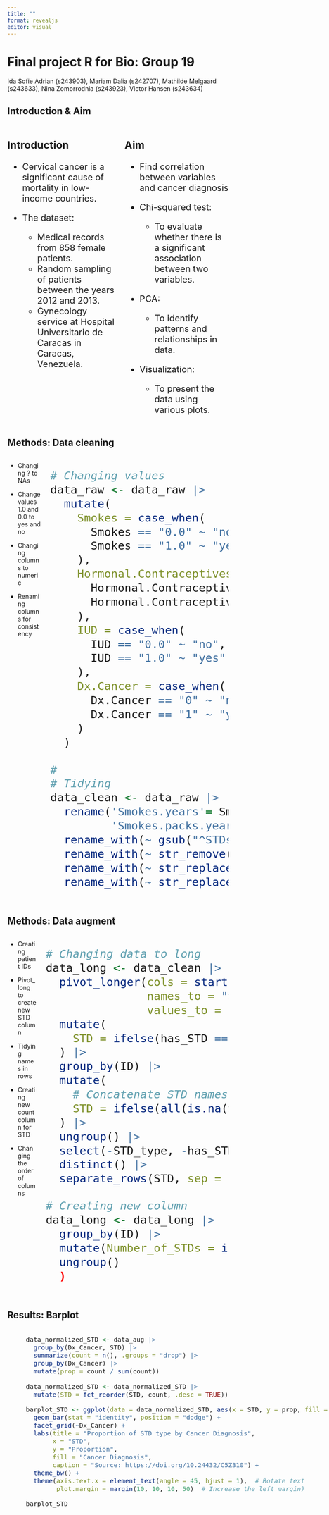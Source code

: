 ```yaml
---
title: ""
format: revealjs
editor: visual
---
```


# Final project R for Bio: Group 19 {background-color="brown"}

Ida Sofie Adrian (s243903), Mariam Dalia (s242707), Mathilde Melgaard (s243633), Nina Zomorrodnia (s243923), Victor Hansen (s243634)

## Introduction & Aim {background-color="brown"}

::: columns
::: {.column width="10%" style="font-size: 20px;"}
### Introduction

-   Cervical cancer is a significant cause of mortality in low-income countries.

-   The dataset:

    -   Medical records from 858 female patients.
    -   Random sampling of patients between the years 2012 and 2013.
    -   Gynecology service at Hospital Universitario de Caracas in Caracas, Venezuela.
:::

::: {.column width="10%" style="font-size: 20px;"}
### Aim

-   Find correlation between variables and cancer diagnosis

-   Chi-squared test:

    -   To evaluate whether there is a significant association between two variables.

-   PCA:

    -   To identify patterns and relationships in data.

-   Visualization:

    -   To present the data using various plots.
:::
:::

## Methods: Data cleaning {background-color="brown"}

::: columns
::: {.column width="50%"}
-   Changing ? to NAs

-   Change values 1.0 and 0.0 to yes and no

-   Changing columns to numeric

-   Renaming columns for consistency
:::

::: {.column width="50%" style="font-size: 30px;"}
```r
# Changing values 
data_raw <- data_raw |>
  mutate(
    Smokes = case_when(
      Smokes == "0.0" ~ "no",
      Smokes == "1.0" ~ "yes"
    ),
    Hormonal.Contraceptives = case_when(
      Hormonal.Contraceptives == "1.0" ~ "yes",
      Hormonal.Contraceptives == "0.0" ~ "no"
    ),
    IUD = case_when(
      IUD == "0.0" ~ "no",
      IUD == "1.0" ~ "yes"
    ),
    Dx.Cancer = case_when(
      Dx.Cancer == "0" ~ "no",
      Dx.Cancer == "1" ~ "yes"
    )
  )

# 
# Tidying
data_clean <- data_raw |> 
  rename('Smokes.years'= Smokes..years.,
         'Smokes.packs.years' = Smokes..packs.year.) |> 
  rename_with(~ gsub("^STDs\\.\\.", "", .)) |>
  rename_with(~ str_remove(.,"\\.$")) |> #removes the '.' from the last word in columns
  rename_with(~ str_replace_all(., "\\.", "_")) |> 
  rename_with(~ str_replace_all(.x, "__", "_"))
```
:::
:::

## Methods: Data augment {background-color="brown"}

::: columns
::: {.column width="50%"}
-   Creating patient IDs

-   Pivot_long to create new STD column

-   Tidying names in rows

-   Creating new count column for STD

-   Changing the order of columns
:::

::: {.column width="50%" style="font-size: 30px;"}
```r
# Changing data to long
data_long <- data_clean |>
  pivot_longer(cols = starts_with("STDs_"), 
               names_to = "STD_type", 
               values_to = "has_STD") |>
  mutate(
    STD = ifelse(has_STD == 1, STD_type, NA)  # Keep STD name where 1 is present
  ) |>
  group_by(ID) |>
  mutate(
    # Concatenate STD names for each ID, if none, set "No"
    STD = ifelse(all(is.na(STD)), "No", paste(na.omit(STD), collapse = ", "))
  ) |>
  ungroup() |>
  select(-STD_type, -has_STD) |>
  distinct() |> 
  separate_rows(STD, sep = ",")

# Creating new column
data_long <- data_long |> 
  group_by(ID) |> 
  mutate(Number_of_STDs = if_else(all(is.na(STD) | STD == "No"), 0, n_distinct(STD, na.rm = TRUE))) |> 
  ungroup()       
  )
```
:::
:::

## Results: Barplot {background-color="brown"}

::: columns
::: {.column width="50%" style="font-size: 16px;"}
![](../results/images/05_barplot_STD.png){width="100%"}
:::

::: {.column width="50%" style="font-size: 20px;"}
-   Few women have STDs, regardless of cervical cancer diagnosis status

-   Among women with cancer, HPV seems to be the only STD that is present.

-   Among women without cancer, they have few cases in different types of STDs but no cases with HPV specifically.
:::

::: {style="font-size: 17px;"}
```r
data_normalized_STD <- data_aug |>
  group_by(Dx_Cancer, STD) |>
  summarize(count = n(), .groups = "drop") |>
  group_by(Dx_Cancer) |>
  mutate(prop = count / sum(count))

data_normalized_STD <- data_normalized_STD |>
  mutate(STD = fct_reorder(STD, count, .desc = TRUE))

barplot_STD <- ggplot(data = data_normalized_STD, aes(x = STD, y = prop, fill = Dx_Cancer)) +
  geom_bar(stat = "identity", position = "dodge") +
  facet_grid(~Dx_Cancer) +
  labs(title = "Proportion of STD type by Cancer Diagnosis",
       x = "STD",
       y = "Proportion",
       fill = "Cancer Diagnosis",
       caption = "Source: https://doi.org/10.24432/C5Z310") +
  theme_bw() +
  theme(axis.text.x = element_text(angle = 45, hjust = 1),  # Rotate text
        plot.margin = margin(10, 10, 10, 50)  # Increase the left margin)

barplot_STD
```
:::
:::

## Results: Boxplot {background-color="brown"}

::: columns
::: {.column width="50%"}
![](../results/images/05_boxplot_sex_his.png){width="120%"}
![](../results/images/05_boxplot_sex_his.png){width="100%"}

:::

::: {.column width="50%" style="font-size:  16px;"}
**Hypothesis:** Women with first sexual intercourse at a young age tend to get STDs and later cervical cancer.

-   No correlation between number of sexual partners and cervical cancer diagnosis status.

-   Small correlation between the age of first sexual intercourse and cervical cancer diagnosis status:

Women with cervical cancer were older when they had first sexual intercourse compared to women without cancer.

-   Small correlation between the age of first sexual intercourse and cervical cancer diagnosis: Women who are diagnosed with cervical cancer were older when they had first sexual intercourse compared to women without cancer.

Hypothesis does not seem to be true.
:::

::: {style="font-size: 19px;"}
```r
Numb_sex <- ggplot(data = data_aug, aes(y = Dx_Cancer, x = Number_of_sexual_partners, fill = Dx_Cancer)) +
  geom_boxplot(show.legend = FALSE) +
   labs(y = "Cancer Diagnosis",
        x = "Number of Sexual Partners") +
  theme_bw()

first_sex_int <- ggplot(data = data_aug, aes(y = Dx_Cancer, x = First_sexual_intercourse, fill = Dx_Cancer)) +
  geom_boxplot(show.legend = FALSE) +
   labs(y = "Cancer Diagnosis",
        x = "Age of First Sexual Intercourse") +
  theme_bw()

boxplot_sex_his <- (Numb_sex / first_sex_int) +
  plot_annotation(
    title = "Comparison of Sexual History and Cancer Diagnosis",
    caption = "Source: https://doi.org/10.24432/C5Z310")

boxplot_sex_his
```
:::
:::

## Results: Function for Correlation Visualization of Categorical Variables {background-color="brown"}

::: columns
::: {.column width="50%"}
![](../results/images/05_proportion_plot.png){width="70%"}
:::

::: {.column width="50%" style="font-size: 16px;"}
```r
create_proportional_barplot <- function(data, x_var, fill_var, 
                                        x_label = NULL, y_label = "Proportion", 
                                        fill_label = NULL, title = NULL) {
  if (is.null(x_label)) x_label <- x_var
  if (is.null(fill_label)) fill_label <- fill_var
  if (is.null(title)) title <- paste("Proportion of", fill_var, "by", x_var)

  filtered_data <- data %>%
    group_by(ID) %>%
    summarise(
      x_value = first(!!sym(x_var)),
      fill_value = first(!!sym(fill_var)),
      .groups = "drop"
    ) %>%
    filter(!is.na(x_value), !is.na(fill_value)) %>%
    mutate(fill_value = factor(fill_value))

  # Ensure color palette matches the levels of 'fill_value'
  color_palette <- setNames(
    c("lightblue", "darkred", "green", "orange")[1:length(levels(filtered_data$fill_value))],
    levels(filtered_data$fill_value)
  )

  ggplot(filtered_data, aes(x = x_value, fill = fill_value)) +
    geom_bar(position = "fill") +
    labs(x = x_label, y = y_label, fill = fill_label, title = title) +
    scale_fill_manual(values = color_palette) +
    theme_minimal() +
    theme(axis.text.x = element_text(angle = 0, hjust = 0.5))
}

proportion_plot <- create_proportional_barplot(data_aug, x_var = "Dx_Cancer",
                                               fill_var = "Smokes")
ggsave("../results/images/05_proportion_plot.png", plot = proportion_plot)
```
:::

::: {style="font-size: 22px;"}
-   **Input:** dataset and two variables, **Output:** stratified bar plot
-   Compare categorical variables such as: IUD, Hormonal Contraceptives, Smoking, Cancer diagnosis
:::
:::

## Results: Function for contingency table and correlation score {background-color="brown"}

::: columns
::: {.column width="50%"}
image
:::

::: {.column width="50%" style="font-size:  16px;"}


::: {.column width="50%" style="font-size:  23px;"}

**Input:** Data set and two variables

**Output:** Contingency table and chi-2
:::

<<<<<<< HEAD
::: {style="font-size: 22px"}
=======
::: {.column width="50%"}
![](../results/images/05_analysis_1_chisquare.png){width="100%"}

:::


::: {style="font-size: 20px"}

```r
calculate_chi_squared <- function(data, var1, var2) {
  # Summarize the data so each ID has one row, taking the first occurrence of var1 and var2
  filtered_data <- data %>%
    group_by(ID) %>%
    summarise(
      var1_value = first(!!sym(var1)), var2_value = first(!!sym(var2)),
      .groups = "drop") %>%
    filter(!is.na(var1_value), !is.na(var2_value))  # Remove rows with NA values
  
  # Create the contingency table
  contingency_table <- filtered_data %>%
    count(var1_value, var2_value) %>%
    pivot_wider(names_from = var2_value, values_from = n, values_fill = 0) %>%
    column_to_rownames("var1_value") %>% as.matrix()

  # Perform the chi-squared test
  chisq_result <- chisq.test(contingency_table)
  
  return(list(contingency_table = contingency_table, chisq_result = chisq_result))}

calculate_chi_squared(data_aug, var1 = "Dx_Cancer", var2 = "Dx_HPV")
```
:::
:::

## Results: PCA {background-color="brown"}

::: columns
::: {.column width="40%" style="font-size: 28px"}


-   Numeric values
-   Scaling data
-   Two distinct clusters
:::

::: {.column width="60%" style="font-size: 25px;"}

![](../results/images/06_scatterplot_pca.png){width="100%"}
:::


::: {style="font-size: 20px"}
```r
cancer_data <- data_aug |> 
  select(-Time_since_first_diagnosis, 
         -Time_since_last_diagnosis, Dx_CIN) |> 
  drop_na() 

pca_fit_cancer <- cancer_data |> 
  select(where(is.numeric)) |>  
  prcomp(scale = TRUE)

scatterplot_pca <- pca_fit_cancer |> 
  augment(cancer_data) |> 
  ggplot(aes(.fittedPC1, .fittedPC2, color = factor(Cancer))) + 
  geom_point(size = 1.5) +
  theme_half_open(12) + 
  background_grid() + 
  scale_color_discrete(labels = c("0" = "Negative", "1" = "Positive")) +
  labs(color = "Cervical Cancer Present") + 
  ggtitle("PCA Plot") + 
  theme(plot.title = element_text(hjust = 0.5))
```
:::
:::


## Results: PCA {background-color="brown"}

::: columns
::: {.column width="50%" style="font-size: 18px;"}
-   Extract the rotation matrix

-   Arrows in similar directions = positive correlation

-   Arrows in opposite directions = negative correlation

-   Arrows near the origin = minimal contribution to the components

-   The length of an arrow = amount of contribution to the components

![](../results/images/06_pc_coordinates.png){width="60%"}
:::

::: {.column width="50%" style="font-size: 18px;"}
-   Extract Eigenvalues of the PCA

-   Represents the amount of variance explained by each principal component

-   PC4 and PC5 explains 50-60% of the variance

![](../results/images/06_pc_variance.png){width="80%"}
:::
:::

## Conclusions {background-color="brown"}

-   Correlation between:
    -   HPV and cancer diagnosis
    -   First sexual intercourse and cancer diagnosis
    -   Age and cancer diagnosis
